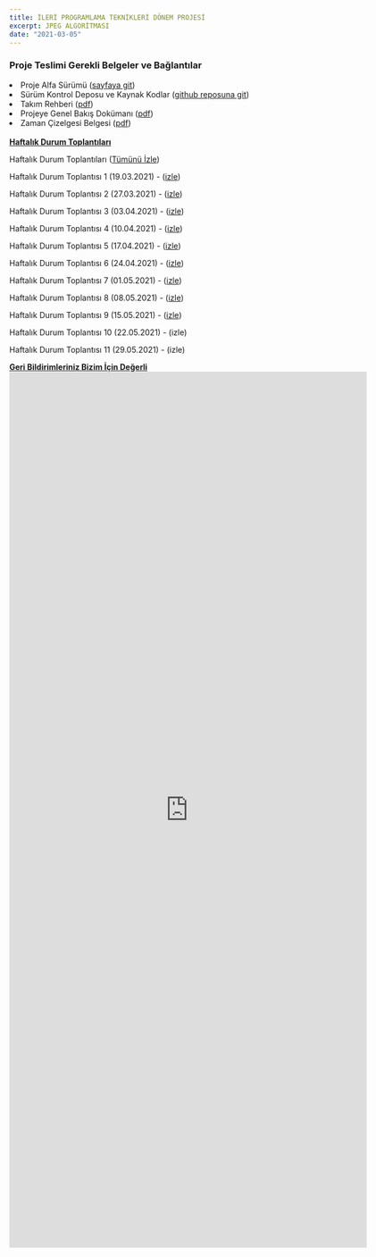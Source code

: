 ```yaml
---
title: İLERİ PROGRAMLAMA TEKNİKLERİ DÖNEM PROJESİ
excerpt: JPEG ALGORİTMASI
date: "2021-03-05"
---
```


### Proje Teslimi Gerekli Belgeler ve Bağlantılar

<div className="site-4xl-container">

  <li>Proje Alfa Sürümü (<a href="https://jpeg-algorithm.vercel.app/" target="_blank">sayfaya git</a>) </li>
  <li>Sürüm Kontrol Deposu ve Kaynak Kodlar (<a href="https://github.com/ilkerylmaz/JPEG_algorithm" target="_blank">github
    reposuna git</a>)</li>

  <li>Takım Rehberi (<a href="" target="_blank">pdf</a>)</li>
  <li>Projeye Genel Bakış Dokümanı (<a href="" target="_blank">pdf</a>)</li>
  <li>Zaman Çizelgesi Belgesi (<a
    href="https://drive.google.com/file/d/1IKxAS8hcZ9MjHSBEKSS5YVhc-hqpzvJP/view?usp=sharing" target="_blank">pdf</a>)
  </li>

</div>

<br />
<strong>
  <u>Haftalık Durum Toplantıları</u>
</strong>

<div className="site-4xl-container text-blue-400">


  <p>Haftalık Durum Toplantıları (<a href="https://www.youtube.com/playlist?list=PLf62ntDK8WLkrjEhzPjJJ2WShpx6SmP3s"
                                     target="_blank">Tümünü İzle</a>)
  </p>

  <p>Haftalık Durum Toplantısı 1 (19.03.2021) - (<a href="https://www.youtube.com/watch?v=jSeorhIIThE"
                                                    target="_blank">izle</a>)
  </p>

  <p>Haftalık Durum Toplantısı 2 (27.03.2021) - (<a href="https://www.youtube.com/watch?v=My72eH5JybM"
                                                    target="_blank">izle</a>)
  </p>

  <p>Haftalık Durum Toplantısı 3 (03.04.2021) - (<a href="https://www.youtube.com/watch?v=BdOJhUW3lp0"
                                                    target="_blank">izle</a>)
  </p>

  <p>Haftalık Durum Toplantısı 4 (10.04.2021) - (<a href="https://www.youtube.com/watch?v=dXjt7DlZtSo"
                                                    target="_blank">izle</a>)
  </p>

  <p>Haftalık Durum Toplantısı 5 (17.04.2021) - (<a href="https://www.youtube.com/watch?v=kOSP_4OJUn0"
                                                    target="_blank">izle</a>)
  </p>

  <p>Haftalık Durum Toplantısı 6 (24.04.2021) - (<a href="https://www.youtube.com/watch?v=4-GnuoRHMMY"
                                                    target="_blank">izle</a>)
  </p>


  <p>Haftalık Durum Toplantısı 7 (01.05.2021) - (<a href="https://www.youtube.com/watch?v=wbo9m9bQrPc"
                                                    target="_blank">izle</a>)
  </p>

  <p>Haftalık Durum Toplantısı 8 (08.05.2021) - (<a href="https://www.youtube.com/watch?v=PQhCTZHPX5M"
                                                    target="_blank">izle</a>)
  </p>

  <p>Haftalık Durum Toplantısı 9 (15.05.2021) - (<a href="https://www.youtube.com/watch?v=77T_MsWrfcQ"
                                                    target="_blank">izle</a>)
  </p>

  <p> Haftalık Durum Toplantısı 10 (22.05.2021) - (izle)
  </p>

  <p> Haftalık Durum Toplantısı 11 (29.05.2021) - (izle)
  </p>



</div>

<strong>
  <u>Geri Bildirimleriniz Bizim İçin Değerli</u>
</strong>

<iframe
  src="https://docs.google.com/forms/d/e/1FAIpQLSeQCZnexpJ17atO4utrcwYDni7LyOmRfzGB6cAA0nHUsRMl6A/viewform?embedded=true"
  width="640" height="1569" frameborder="0" marginheight="0" marginwidth="0">Yükleniyor…</iframe>

